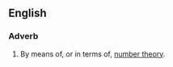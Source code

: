 ==English==

===Adverb===
{{en-adv|-|head=[[number]]-[[theoretically]]}}

# {{lb|en|mathematics}} By means of, or in terms of, [[number theory]].